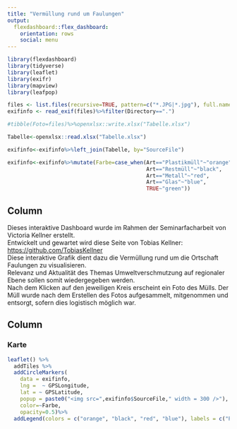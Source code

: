 ```yaml
---
title: "Vermüllung rund um Faulungen"
output: 
  flexdashboard::flex_dashboard:
    orientation: rows
    social: menu
---
```


```r
library(flexdashboard)
library(tidyverse)
library(leaflet)
library(exifr)
library(mapview)
library(leafpop)
```

```r
files <- list.files(recursive=TRUE, pattern=c("*.JPG|*.jpg"), full.names=TRUE)
exifinfo <- read_exif(files)%>%filter(Directory==".")

#tibble(Foto=files)%>%openxlsx::write.xlsx("Tabelle.xlsx")

Tabelle<-openxlsx::read.xlsx("Tabelle.xlsx")

exifinfo<-exifinfo%>%left_join(Tabelle, by="SourceFile")

exifinfo<-exifinfo%>%mutate(Farbe=case_when(Art=="Plastikmüll"~"orange",
                                            Art=="Restmüll"~"black",
                                            Art=="Metall"~"red",
                                            Art=="Glas"~"blue",
                                            TRUE~"green"))
```


Column {.sidebar}
-----------------------------------------------------------------------

Dieses interaktive Dashboard wurde im Rahmen der Seminarfacharbeit von Victoria Kellner erstellt.\
Entwickelt und gewartet wird diese Seite von Tobias Kellner: 
[https://github.com/TobiasKellner](https://github.com/TobiasKellner)\
Diese interaktive Grafik dient dazu die Vermüllung rund um die Ortschaft Faulungen zu visualisieren.\
Relevanz und Aktualität des Themas Umweltverschmutzung auf regionaler Ebene sollen somit wiedergegeben werden.\
Nach dem Klicken auf den jeweiligen Kreis erscheint ein Foto des Mülls. Der Müll wurde nach dem Erstellen des Fotos aufgesammelt, mitgenommen und entsorgt, sofern dies logistisch möglich war.


Column {data-width=650}
-----------------------------------------------------------------------

### Karte

```r
leaflet() %>%
  addTiles %>%
  addCircleMarkers(
    data = exifinfo,
    lng =  ~ GPSLongitude,
    lat = ~ GPSLatitude, 
    popup = paste0("<img src=",exifinfo$SourceFile," width = 300 />"),
    color=~Farbe,
    opacity=0.5)%>%
  addLegend(colors = c("orange", "black", "red", "blue"), labels = c("Plastikmüll","Restmüll","Metallmüll","Glasmüll"))
```

